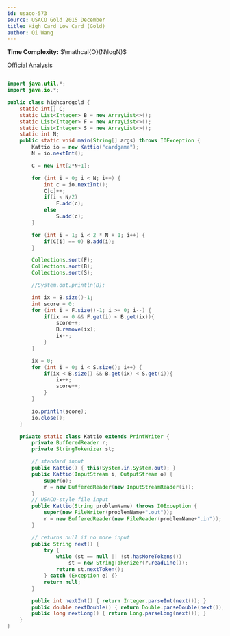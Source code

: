 ```yaml
---
id: usaco-573
source: USACO Gold 2015 December
title: High Card Low Card (Gold)
author: Qi Wang
---
```


**Time Complexity:** $\mathcal{O}(N\logN)$

[Official Analysis](http://www.usaco.org/current/data/sol_cardgame_gold_dec15.html)

<LanguageSection>

<JavaSection>

```java

import java.util.*;
import java.io.*;

public class highcardgold {
	static int[] C;
	static List<Integer> B = new ArrayList<>();
	static List<Integer> F = new ArrayList<>();
	static List<Integer> S = new ArrayList<>();
	static int N;
	public static void main(String[] args) throws IOException {
		Kattio io = new Kattio("cardgame");
		N = io.nextInt();

		C = new int[2*N+1];

		for (int i = 0; i < N; i++) {
			int c = io.nextInt();
			C[c]++;
			if(i < N/2)
				F.add(c);
			else
				S.add(c);
		}

		for (int i = 1; i < 2 * N + 1; i++) {
			if(C[i] == 0) B.add(i);
		}

		Collections.sort(F);
		Collections.sort(B);
		Collections.sort(S);

		//System.out.println(B);

		int ix = B.size()-1;
		int score = 0;
		for (int i = F.size()-1; i >= 0; i--) {
			if(ix >= 0 && F.get(i) < B.get(ix)){
				score++;
				B.remove(ix);
				ix--;
			}
		}

		ix = 0;
		for (int i = 0; i < S.size(); i++) {
			if(ix < B.size() && B.get(ix) < S.get(i)){
				ix++;
				score++;
			}
		}

		io.println(score);
		io.close();
	}

	private static class Kattio extends PrintWriter {
		private BufferedReader r;
		private StringTokenizer st;

		// standard input
		public Kattio() { this(System.in,System.out); }
		public Kattio(InputStream i, OutputStream o) {
			super(o);
			r = new BufferedReader(new InputStreamReader(i));
		}
		// USACO-style file input
		public Kattio(String problemName) throws IOException {
			super(new FileWriter(problemName+".out"));
			r = new BufferedReader(new FileReader(problemName+".in"));
		}

		// returns null if no more input
		public String next() {
			try {
				while (st == null || !st.hasMoreTokens())
					st = new StringTokenizer(r.readLine());
				return st.nextToken();
			} catch (Exception e) {}
			return null;
		}

		public int nextInt() { return Integer.parseInt(next()); }
		public double nextDouble() { return Double.parseDouble(next()); }
		public long nextLong() { return Long.parseLong(next()); }
	}
}

```

</JavaSection>

</LanguageSection>